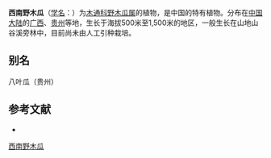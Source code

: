 {{Speciesbox
| name = 西南野木瓜
| status = 
| status_system = 
| image = 
| genus = Stauntonia
| species = cavalerieana
| authority = Gagnep.
}}

'''西南野木瓜'''（[[学名|学名]]：{{lang|la|''Stauntonia cavalerieana''}}）为[[木通科|木通科]][[野木瓜属|野木瓜属]]的植物，是中国的特有植物。分布在[[中国大陆|中国大陆]]的[[广西|广西]]、[[贵州|贵州]]等地，生长于海拔500米至1,500米的地区，一般生长在山地山谷溪旁林中，目前尚未由人工引种栽培。

== 别名 ==
八叶瓜（贵州）

== 参考文献 ==
<div class="references-small">
* {{cite web| url =http://www.bioinfo.cn/db05/KmzwSpecies.php?action=view&id=13461| title =西南野木瓜| work =《中国高等植物数据库全库》| publisher =中国科学院微生物研究所| author =昆明植物研究所| accessdate =2009-02-24| deadurl =yes| archiveurl =https://web.archive.org/web/20160305041818/http://www.bioinfo.cn/db05/KmzwSpecies.php?action=view&id=13461| archivedate =2016-03-05| df =}}
</div>
{{Taxonbar|from=Q15227771}}

[[Category:野木瓜属|西南野木瓜]]


{{植物小作品}}